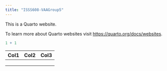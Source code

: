 ```yaml
---
title: "ISSS608-VAAGroup5"
---
```


This is a Quarto website.

To learn more about Quarto websites visit <https://quarto.org/docs/websites>.

```r
1 + 1
```

| Col1 | Col2 | Col3 |
|------|------|------|
|      |      |      |
|      |      |      |
|      |      |      |
